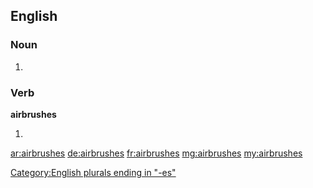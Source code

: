 ==English==

===Noun===
{{head|en}}

# {{plural of|airbrush}}

===Verb===
'''airbrushes'''
# {{en-third-person singular of|airbrush}}

[[Category:English plurals ending in "-es"]]

[[ar:airbrushes]]
[[de:airbrushes]]
[[fr:airbrushes]]
[[mg:airbrushes]]
[[my:airbrushes]]
